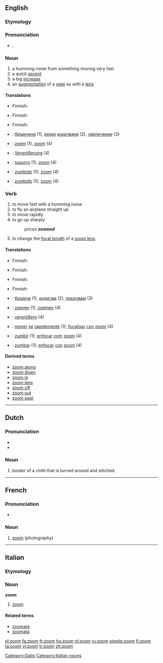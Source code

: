 {{wikipedia|dab=zoom}}
==English==
{{tearoom}}
===Etymology===
{{rfe}}

===Pronunciation===
* {{IPA|/zu:m/}}, {{SAMPA|/zu:m/}}
*: {{rhymes|u:m}}

===Noun===
{{en-noun}}

# a humming noise from something moving very fast
# a quick [[ascent]]
# a big [[increase]]
# an [[augmentation]] of a [[view]] as with a [[lens]]

====Translations====
{{trans-top|humming noise}}
* Finnish: {{t|fi|suhahdus}}
{{trans-mid}}
{{trans-bottom}}

{{trans-top|quick ascent}}
{{trans-mid}}
{{trans-bottom}}

{{trans-top|big increase}}
* Finnish: {{t|fi|räjähdys}}
{{trans-mid}}
{{trans-bottom}}

{{trans-top|aumentation of a view}}
* Finnish: {{t|fi|zoomaus}}
{{trans-mid}}
{{trans-bottom}}
{{checktrans-top}}
* {{ttbc|Bulgarian}}: [[бръмчене]] {{n}} (1), [[рязък|рязко]] [[изкачване]] {{n}} (2), [[увеличение]] {{n}} (3)
* {{ttbc|Dutch}}: [[zoem]] {{m}} (1), [[zoom]] (4)
* {{ttbc|German}}: [[Vergrößerung]] {{f}} (4)
{{trans-mid}}
* {{ttbc|Interlingua}}: [[susurro]] (1); [[zoom]] (4)
* {{ttbc|Portuguese}}: [[zumbido]] (1); [[zoom]] (4)
* {{ttbc|Spanish}}: [[zumbido]] (1); [[zoom]] (4)
{{trans-bottom}}

===Verb===
{{en-verb}}

# to move fast with a humming noise
# to fly an airplane straight up
# to move rapidly
# to go up sharply
#: ''prices '''zoomed'''''
# to change the [[focal length]] of a [[zoom lens]]

====Translations====
{{trans-top|to move very fast with a humming noise}}
* Finnish: {{t|fi|suhahtaa}}
{{trans-mid}}
{{trans-bottom}}

{{trans-top|to fly an airplane straight up}}
{{trans-mid}}
{{trans-bottom}}

{{trans-top|to move rapidly}}
* Finnish: {{t|fi|syöksyä}}
{{trans-mid}}
{{trans-bottom}}

{{trans-top|to go up sharply}}
* Finnish: {{t|fi|räjähtää}}
{{trans-mid}}
{{trans-bottom}}

{{trans-top|to change the focal length of a zoom lens}}
* Finnish: {{t|fi|zoomata}}
{{trans-mid}}
{{trans-bottom}}
{{checktrans-top}}
* {{ttbc|Bulgarian}}: [[бръмча]] (1), [[издигам]] (2), [[покачвам]] (3)
* {{ttbc|Dutch}}: [[zoeven]] (1), [[zoemen]] (4)
* {{ttbc|German}}: [[vergrößern]] (4)
{{trans-mid}}
* {{ttbc|Interlingua}}: [[mover]] [[se]] [[rapide]]mente (1); [[focalisar]] [[con]] [[zoom]] (4)
* {{ttbc|Portuguese}}: [[zumbir]] (1); [[enfocar]] [[com]] [[zoom]] (4)
* {{ttbc|Spanish}}: [[zumbar]] (1); [[enfocar]] [[con]] [[zoom]] (4)
{{trans-bottom}}

====Derived terms====
* [[zoom along]]
* [[zoom down]]
* [[zoom in]]
* [[zoom lens]]
* [[zoom off]]
* [[zoom out]]
* [[zoom past]]

[[Category:Gaits]]

----

==Dutch==

===Pronunciation===
* {{SAMPA|/'/}}
* {{IPA|/zo:m/|lang=nl}}

===Noun===
{{infl|nl|noun|g=m|plural|zomen}}

# border of a cloth that is turned around and stitched

----

==French==

===Pronunciation===
* {{IPA|/zum/|lang=fr}}

===Noun===
{{fr-noun|m}}

# [[zoom]] (photography)

----
==Italian==
{{wikipedia|lang=it}}
===Etymology===
{{etyl|en|it}}

===Noun===
'''zoom''' {{m|inv}}

#{{photography|lang=it}} [[#English|zoom]] 

====Related terms====
*[[zoomare]]
*[[zoomata]]

[[Category:Italian nouns]]

[[el:zoom]]
[[fa:zoom]]
[[fr:zoom]]
[[hu:zoom]]
[[nl:zoom]]
[[ru:zoom]]
[[simple:zoom]]
[[fi:zoom]]
[[ta:zoom]]
[[vi:zoom]]
[[tr:zoom]]
[[zh:zoom]]